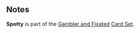 {{CardPage
|quote = You start again when the flips are that pattern, everyone knows that.
|description = When this card is drawn, gain 1 action and [[Expend]].<br/>[[Unplayable]]
|character = Rook
|rarity = Uncommon
|decktype = Negotiation
|cardtype = Diplomacy
|keywords = [[Expend]], [[Unplayable]]
|expreq = 8
|upgrade1 = Boosted Spotty
|upgrade1summary = Gain 2 actions
|upgrade2 = Visionary Spotty
|upgrade2summary = Draw a card
}}

==Notes==
'''Spotty''' is part of the [[Gambler and Fixated]] [[Card Sets|Card Set]].
